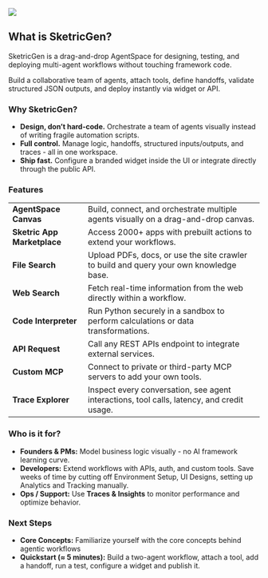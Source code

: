 ![](/images/overview/overview_hero.png)

## What is SketricGen?

SketricGen is a drag-and-drop AgentSpace for designing, testing, and deploying multi-agent workflows without touching framework code.

Build a collaborative team of agents, attach tools, define handoffs, validate structured JSON outputs, and deploy instantly via widget or API.

### Why SketricGen?

- **Design, don’t hard-code.** Orchestrate a team of agents visually instead of writing fragile automation scripts.
- **Full control.** Manage logic, handoffs, structured inputs/outputs, and traces - all in one workspace.
- **Ship fast.** Configure a branded widget inside the UI or integrate directly through the public API.

### Features

|                             |                                                                                            |
| --------------------------- | ------------------------------------------------------------------------------------------ |
| **AgentSpace Canvas**       | Build, connect, and orchestrate multiple agents visually on a drag-and-drop canvas.        |
| **Sketric App Marketplace** | Access 2000+ apps with prebuilt actions to extend your workflows.                          |
| **File Search**             | Upload PDFs, docs, or use the site crawler to build and query your own knowledge base.     |
| **Web Search**              | Fetch real-time information from the web directly within a workflow.                       |
| **Code Interpreter**        | Run Python securely in a sandbox to perform calculations or data transformations.          |
| **API Request**             | Call any REST APIs endpoint to integrate external services.                          |
| **Custom MCP**              | Connect to private or third-party MCP servers to add your own tools.                       |
| **Trace Explorer**          | Inspect every conversation, see agent interactions, tool calls, latency, and credit usage. |

### Who is it for?

- **Founders & PMs:** Model business logic visually - no AI framework learning curve.
- **Developers:** Extend workflows with APIs, auth, and custom tools. Save weeks of time by cutting off Environment Setup, UI Designs, setting up Analytics and Tracking manually.
- **Ops / Support:** Use **Traces & Insights** to monitor performance and optimize behavior.

### Next Steps

- **Core Concepts:** Familiarize yourself with the core concepts behind agentic workflows
- **Quickstart (≈ 5 minutes):** Build a two-agent workflow, attach a tool, add a handoff, run a test, configure a widget and publish it.
